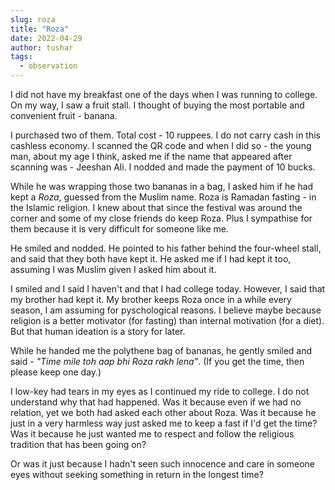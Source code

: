 ```yaml
---
slug: roza
title: "Roza"
date: 2022-04-29
author: tushar
tags:
  - observation
---
```


I did not have my breakfast one of the days when I was running to college. On my way, I saw a fruit stall. I thought of buying the most portable and convenient fruit - banana.

I purchased two of them. Total cost - 10 ruppees. I do not carry cash in this cashless economy. I scanned the QR code and when I did so - the young man, about my age I think, asked me if the name that appeared after scanning was - Jeeshan Ali. I nodded and made the payment of 10 bucks. 

While he was wrapping those two bananas in a bag, I asked him if he had kept a <i>Roza</i>, guessed from the Muslim name. Roza is Ramadan fasting - in the Islamic religion. I knew about that since the festival was around the corner and some of my close friends do keep Roza. Plus I sympathise for them because it is very difficult for someone like me.

He smiled and nodded. He pointed to his father behind the four-wheel stall, and said that they both have kept it. He asked me if I had kept it too, assuming I was Muslim given I asked him about it. 

I smiled and I said I haven't and that I had college today. However, I said that my brother had kept it. My brother keeps Roza once in a while every season, I am assuming for pyschological reasons. I believe maybe because religion is a better motivator (for fasting) than internal motivation (for a diet). But that human ideation is a story for later.

While he handed me the polythene bag of bananas, he gently smiled and said - <i>"Time mile toh aap bhi Roza rakh lena"</i>. (If you get the time, then please keep one day.)

I low-key had tears in my eyes as I continued my ride to college. I do not understand why that had happened. Was it because even if we had no relation, yet we both had asked each other about Roza. Was it because he just in a very harmless way just asked me to keep a fast if I'd get the time? Was it because he just wanted me to respect and follow the religious tradition that has been going on? 

Or was it just because I hadn't seen such innocence and care in someone eyes without seeking something in return in the longest time?

